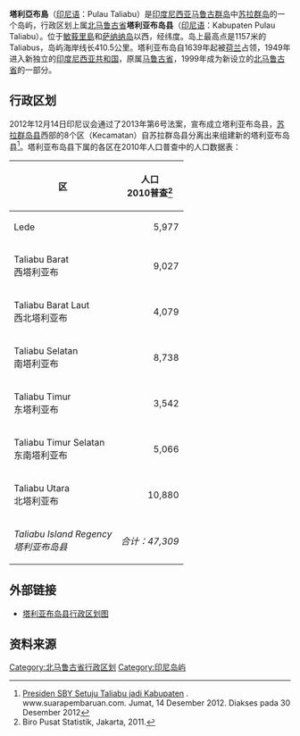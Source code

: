 {{Infobox settlement
<!--See the Table at Infobox Settlement for all fields and descriptions of usage-->
<!-- Basic info  ---------------->
| official_name          = 塔利亚布岛县
| other_name             = 
| native_name            = Kabupaten Pulau Taliabu
| nickname               = 
| settlement_type        = 县
| motto                  =
<!-- images and maps  ----------->
| image_skyline          = 
| imagesize              = 
| image_caption          = 
| image_flag             = 
| flag_size              = 
| image_seal             =
| seal_size              = 
| image_map              =Sula Islands Topography.png
| mapsize                = 
| map_caption            = 
| pushpin_map            = 
| pushpin_map_size       = 
| pushpin_label_position = bottom
| pushpin_map_caption    = 
| subdivision_type       = [[世界政区索引|国家]]
| subdivision_name       = [[印度尼西亚|印度尼西亚]]
| subdivision_type1      =
| subdivision_name1      = 
| subdivision_type2      = [[印度尼西亚行政区划|省]]
| subdivision_name2      = [[北马鲁古省|北马鲁古省]]
| subdivision_type3      =
| subdivision_name3      = 
| subdivision_type4      = 首府
| subdivision_name4      = [[波本|波本]]
<!-- Politics ----------------->
| government_footnotes   = 
| government_type        = 
| leader_title           = 
| leader_name            = 
| established_title      = <!-- Settled -->
| established_date       = 2012年12月14日
<!-- Area    --------------------->
| area_magnitude         = 
| unit_pref              = 
| area_footnotes         = 
| area_total_km2         = 15078.05
| area_land_km2          = <!--See table @ Template:Infobox Settlement for details on automatic unit conversion-->
<!-- Population   ----------------------->
| population_as_of       =2010人口普查
| population_footnotes   = 
| population_note        = 
| population_total       =47,309
| population_density_km2 =auto
<!-- General information  --------------->
| timezone               = 
| utc_offset             = 
| timezone_DST           = 
| utc_offset_DST         = 
| latd=|latm= |lats= |latNS=S
| longd=|longm=|longs=|longEW=E
| elevation_footnotes    = <!--for references: use<ref> tags-->
| elevation_m            = 
| elevation_ft           = <!-- accord. to Google Earth-->
<!-- Area/postal codes & others -------->
| postal_code_type       = <!-- enter ZIP code, Postcode, Post code, Postal code... -->
| postal_code            = 
| area_code              = 
| blank_name             = 
| blank_info             = 
| website                = 
| footnotes              =
}}

'''塔利亞布島'''（[[印尼语|印尼语]]：Pulau Taliabu）是[[印度尼西亚|印度尼西亚]][[马鲁古群岛|马鲁古群岛]]中[[苏拉群岛|苏拉群岛]]的一个岛屿，行政区划上属[[北马鲁古省|北马鲁古省]]'''塔利亚布岛县'''（[[印尼语|印尼语]]：Kabupaten Pulau Taliabu）。位于[[敏莪里島|敏莪里島]]和[[萨纳纳岛|萨纳纳岛]]以西，经纬度{{coord|1.8|S|124.8|E|type:isle_scale:1000000|display=inline,title}}。岛上最高点是1157米的Taliabus，岛屿海岸线长410.5公里。塔利亚布岛自1639年起被[[荷兰|荷兰]]占领，1949年进入新独立的[[印度尼西亚共和国|印度尼西亚共和国]]，原属[[马鲁古省|马鲁古省]]，1999年成为新设立的[[北马鲁古省|北马鲁古省]]的一部分。

==行政区划==

2012年12月14日印尼议会通过了2013年第6号法案，宣布成立塔利亚布岛县，[[苏拉群岛县|苏拉群岛县]]西部的8个区（Kecamatan）自苏拉群岛县分离出来组建新的塔利亚布岛县<ref>[http://www.suarapembaruan.com/nasional/presiden-sby-setuju-taliabu-jadi-kabupaten/28225 Presiden SBY Setuju Taliabu jadi Kabupaten] {{Wayback|url=http://www.suarapembaruan.com/nasional/presiden-sby-setuju-taliabu-jadi-kabupaten/28225 |date=20160305150355 }}. www.suarapembaruan.com. Jumat, 14 Desember 2012. Diakses pada 30 Desember 2012</ref>。塔利亚布岛县下属的各区在2010年人口普查中的人口数据表：

{| class="sortable wikitable"
|-
! 区 || 人口<br>2010普查<ref>Biro Pusat Statistik, Jakarta, 2011.</ref>
|-
| Lede ||align="right"|5,977
|-
| Taliabu Barat<br>西塔利亚布 ||align="right"|9,027
|-
| Taliabu Barat Laut<br>西北塔利亚布 ||align="right"|4,079
|-
| Taliabu Selatan<br>南塔利亚布 ||align="right"|8,738
|-
| Taliabu Timur<br>东塔利亚布 ||align="right"|3,542
|-
| Taliabu Timur Selatan<br>东南塔利亚布 ||align="right"|5,066
|-
| Taliabu Utara<br>北塔利亚布 ||align="right"|10,880
|-
| ''Taliabu Island Regency''<br>''塔利亚布岛县'' ||align="right"|''合计：47,309''
|}

==外部链接==

* [https://petatematikindo.files.wordpress.com/2014/08/administrasi-pulau-taliabu-a1.jpg 塔利亚布岛县行政区划图]

==资料来源==

<references />

{{北马鲁古省行政区划}}

[[Category:北马鲁古省行政区划|Category:北马鲁古省行政区划]]
[[Category:印尼岛屿|Category:印尼岛屿]]